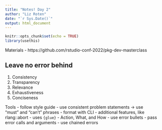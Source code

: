 ```yaml
---
title: "Notes! Day 2"
author: "Liz Roten"
date: "`r Sys.Date()`"
output: html_document
---
```


```r
knitr::opts_chunk$set(echo = TRUE)
library(usethis)
```

Materials - https://github.com/rstudio-conf-2022/pkg-dev-masterclass


## Leave no error behind  

1. Consistency
1. Transparency
1. Relevance
1. Exhaustiveness
1. Conciseness

Tools
- follow style guide
    - use consistent problem statements -> use "must" and "can't" phrases
- format with CLI
    - additional features, like rlang::abort 
    - uses `{glue}`
    - Action, What, and How
- use error bullets
- pass error calls and arguments
- use chained errors
